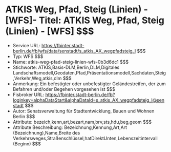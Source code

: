 # ATKIS Weg, Pfad, Steig (Linien) - [WFS]- Titel: ATKIS Weg, Pfad, Steig (Linien) - [WFS] $$$
- Service URL: https://fbinter.stadt-berlin.de/fb/wfs/data/senstadt/s_atkis_AX_wegpfadsteig_l $$$
- Typ: WFS $$$
- Name: atkis-weg-pfad-steig-linien-wfs-0b3d6dc1 $$$
- Stichworte: ATKIS,Basis-DLM,Berlin,DLM,Digitales Landschaftsmodell,Geodaten,Pfad,Präsentationsmodell,Sachdaten,Steig,Verkehr,Weg,atkis,dlm $$$
- Anmerkung: Ein befestigter oder unbefestigter Geländestreifen, der zum Befahren und/oder Begehen vorgesehen ist $$$
- Fisbroker URL: https://fbinter.stadt-berlin.de/fb?loginkey=alphaDataStart&alphaDataId=s_atkis_AX_wegpfadsteig_l@senstadt $$$
- Autor: Senatsverwaltung für Stadtentwicklung, Bauen und Wohnen Berlin $$$
- Attribute: bezeich,kenn,art,bezart,nam,brv,sts,hdu,beg,geom $$$
- Attribute Beschreibung: Bezeichnung,Kennung,Art,Art (Bezeichnung),Name,Breite des Verkehrsweges,Straßenschlüssel,hatDirektUnten,Lebenszeitintervall (Beginn) $$$
